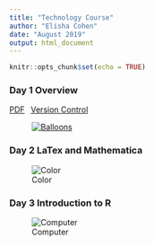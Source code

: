 ```yaml
---
title: "Technology Course"
author: "Elisha Cohen"
date: "August 2019"
output: html_document
---
```


```r
knitr::opts_chunk$set(echo = TRUE)
```

### Day 1 Overview

[<i class="fa fa-file-pdf-o" aria-hidden="true"></i> PDF][day1-pdf]&ensp;
[<i class="fa fa-file-pdf-o" aria-hidden="true"></i> Version Control][vc-html]

<figure class="fullwidth">

[![Balloons][balloons-jpg]][day1-pdf]


</figure>
[balloons-jpg]: /slides/tech-ballons-small.jpg
[test-html]: /slides/test-slides.html
[day1-pdf]: /tex/tech-course-Day1.pdf
[vc-html]: /slides/Verson-Control.html

### Day 2 LaTex and Mathematica

![Color][color-stripes-jpg]
</figure>
[color-stripes-jpg]: /img/color-stripes.jpg


### Day 3 Introduction to R
![Computer][computer-jpg]
</figure>
[computer-jpg]: /img/computer.jpg